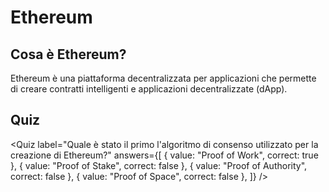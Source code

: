 # Ethereum

## Cosa è Ethereum?

Ethereum è una piattaforma decentralizzata per applicazioni che permette di creare contratti intelligenti e applicazioni decentralizzate (dApp).

## Quiz


<Quiz
  label="Quale è stato il primo l'algoritmo di consenso utilizzato per la creazione di Ethereum?"
  answers={[
    { value: "Proof of Work", correct: true },
    { value: "Proof of Stake", correct: false },
    { value: "Proof of Authority", correct: false },
    { value: "Proof of Space", correct: false },
  ]}
/>
